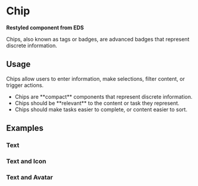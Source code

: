 
# Chip

**Restyled component from EDS**

Chips, also known as tags or badges, are advanced badges that represent discrete information.

<Links
  figmaUrl="https://www.figma.com/file/0bGXR2sCwMVSDNyyzu5BXrO5/UI%E2%80%94User-Interface?node-id=17497%3A0"
  sourceUrl="https://github.com/equinor/design-system/blob/develop/packages/eds-core-react/src/components/Chip/Chip.tsx"
/>

<Primary />
<Controls />

## Usage

Chips allow users to enter information, make selections, filter content, or trigger actions.
<ul>
  <li>Chips are **compact** components that represent discrete information.</li>
  <li>Chips should be **relevant** to the content or task they represent.</li>
  <li>Chips should make tasks easier to complete, or content easier to sort.</li>
</ul>

## Examples

### Text

<Canvas of={ComponentStories.Text} />

### Text and Icon

<Canvas of={ComponentStories.TextAndIcon} />

### Text and Avatar

<Canvas of={ComponentStories.TextAndAvatar} />